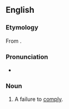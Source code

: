 ==English==

===Etymology===
From {{prefix|non|compliance|lang=en}}.

===Pronunciation===
* {{rhymes|aɪəns|lang=en}}

===Noun===
{{en-noun}}

# A failure to [[comply]].